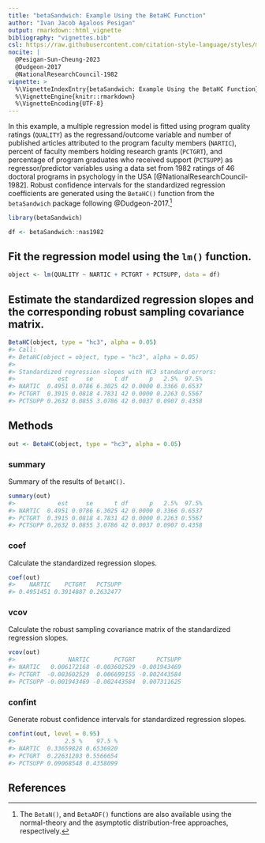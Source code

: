 ```yaml
---
title: "betaSandwich: Example Using the BetaHC Function"
author: "Ivan Jacob Agaloos Pesigan"
output: rmarkdown::html_vignette
bibliography: "vignettes.bib"
csl: https://raw.githubusercontent.com/citation-style-language/styles/master/apa.csl
nocite: |
  @Pesigan-Sun-Cheung-2023
  @Dudgeon-2017
  @NationalResearchCouncil-1982
vignette: >
  %\VignetteIndexEntry{betaSandwich: Example Using the BetaHC Function}
  %\VignetteEngine{knitr::rmarkdown}
  %\VignetteEncoding{UTF-8}
---
```




In this example, a multiple regression model is fitted
using program quality ratings (`QUALITY`) as the regressand/outcome variable
and number of published articles attributed to the program faculty members (`NARTIC`),
percent of faculty members holding research grants (`PCTGRT`), and
percentage of program graduates who received support (`PCTSUPP`) as regressor/predictor variables
using a data set from 1982 ratings of 46 doctoral programs in psychology in the USA [@NationalResearchCouncil-1982].
Robust confidence intervals for the standardized regression coefficients are generated
using the `BetaHC()` function from the `betaSandwich` package following @Dudgeon-2017.^[The `BetaN()`, and `BetaADF()` functions are also available using the normal-theory and the asymptotic distribution-free approaches, respectively.]


``` r
library(betaSandwich)
```




``` r
df <- betaSandwich::nas1982
```

## Fit the regression model using the `lm()` function.


``` r
object <- lm(QUALITY ~ NARTIC + PCTGRT + PCTSUPP, data = df)
```

## Estimate the standardized regression slopes and the corresponding robust sampling covariance matrix.


``` r
BetaHC(object, type = "hc3", alpha = 0.05)
#> Call:
#> BetaHC(object = object, type = "hc3", alpha = 0.05)
#> 
#> Standardized regression slopes with HC3 standard errors:
#>            est     se      t df      p   2.5%  97.5%
#> NARTIC  0.4951 0.0786 6.3025 42 0.0000 0.3366 0.6537
#> PCTGRT  0.3915 0.0818 4.7831 42 0.0000 0.2263 0.5567
#> PCTSUPP 0.2632 0.0855 3.0786 42 0.0037 0.0907 0.4358
```

## Methods


``` r
out <- BetaHC(object, type = "hc3", alpha = 0.05)
```

### summary

Summary of the results of `BetaHC()`.


``` r
summary(out)
#>            est     se      t df      p   2.5%  97.5%
#> NARTIC  0.4951 0.0786 6.3025 42 0.0000 0.3366 0.6537
#> PCTGRT  0.3915 0.0818 4.7831 42 0.0000 0.2263 0.5567
#> PCTSUPP 0.2632 0.0855 3.0786 42 0.0037 0.0907 0.4358
```

### coef

Calculate the standardized regression slopes.


``` r
coef(out)
#>    NARTIC    PCTGRT   PCTSUPP 
#> 0.4951451 0.3914887 0.2632477
```

### vcov

Calculate the robust sampling covariance matrix of the standardized regression slopes.


``` r
vcov(out)
#>               NARTIC       PCTGRT      PCTSUPP
#> NARTIC   0.006172168 -0.003602529 -0.001943469
#> PCTGRT  -0.003602529  0.006699155 -0.002443584
#> PCTSUPP -0.001943469 -0.002443584  0.007311625
```

### confint

Generate robust confidence intervals for standardized regression slopes.


``` r
confint(out, level = 0.95)
#>              2.5 %    97.5 %
#> NARTIC  0.33659828 0.6536920
#> PCTGRT  0.22631203 0.5566654
#> PCTSUPP 0.09068548 0.4358099
```

## References

